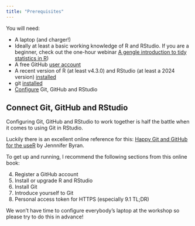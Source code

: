 ```yaml
---
title: "Prerequisites"
---
```


You will need:

* A laptop (and charger!)
* Ideally at least a basic working knowledge of R and RStudio. If you are a beginner, check out the one-hour webinar [A gengle introduction to tidy statistics in R](https://posit.co/resources/videos/a-gentle-introduction-to-tidy-statistics-in-r/){target="_blank"})
* A free GitHub [user account](https://happygitwithr.com/github-acct){target="_blank"}
* A recent version of R (at least v4.3.0) and RStudio (at least a 2024 version) [installed](https://happygitwithr.com/install-r-rstudio){target="_blank"}
* git [installed](https://happygitwithr.com/install-git){target="_blank"}
* [Configure](https://happygitwithr.com/https-pat) Git, GitHub and RStudio  


::: {.callout-warning}

## Connect Git, GitHub and RStudio

Configuring Git, GitHub and RStudio to work together is half the battle when it comes to using Git in RStudio. 

Luckily there is an excellent online reference for this: 
[Happy Git and GitHub for the useR](https://happygitwithr.com/) by Jennnifer Byran.

To get up and running, I recommend the following sections from this online book: 

4. Register a GitHub account
5. Install or upgrade R and RStudio
6. Install Git
7. Introduce yourself to Git
9. Personal access token for HTTPS (especially 9.1 TL;DR)

We won't have time to configure everybody's laptop at the workshop so please try to do this in advance! 

:::


